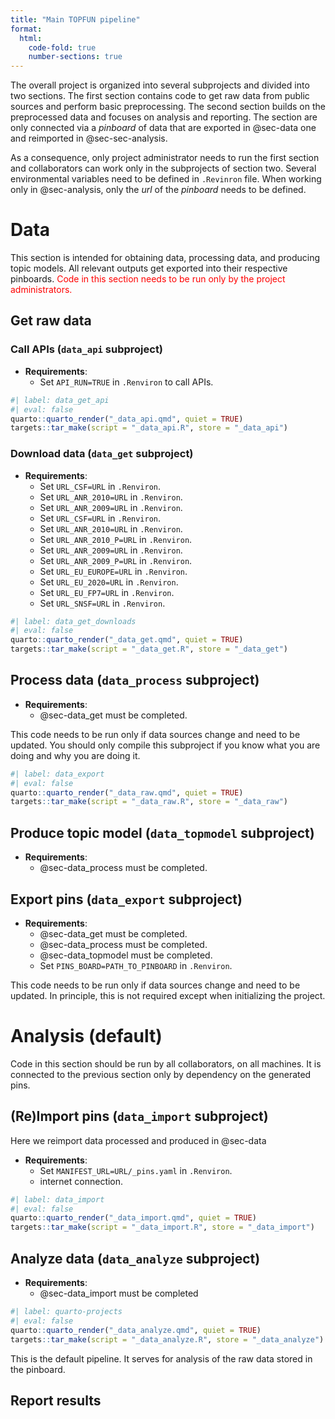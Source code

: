 ```yaml
---
title: "Main TOPFUN pipeline"
format:
  html:
    code-fold: true
    number-sections: true
---
```


The overall project is organized into several subprojects and divided into two sections.
The first section contains code to get raw data from public sources and perform basic preprocessing.
The second section builds on the preprocessed data and focuses on analysis and reporting.
The section are only connected via a _pinboard_ of data that are exported in @sec-data one and reimported in @sec-sec-analysis. 

As a consequence, only project administrator needs to run the first section and collaborators can work only in the subprojects of section two.
Several environmental variables need to be defined in `.Revinron` file.
When working only in @sec-analysis, only the _url_ of the _pinboard_ needs to be defined.


# Data {#sec-data}

This section is intended for obtaining data, processing data, and producing topic models.
All relevant outputs get exported into their respective pinboards.
[Code in this section needs to be run only by the project administrators.]{style="color: red"}

## Get raw data {#sec-data_get}

### Call APIs (`data_api` subproject)

- __Requirements__: 
  - Set `API_RUN=TRUE` in `.Renviron` to call APIs.

```r
#| label: data_get_api
#| eval: false
quarto::quarto_render("_data_api.qmd", quiet = TRUE)
targets::tar_make(script = "_data_api.R", store = "_data_api")
```

### Download data (`data_get` subproject)

- __Requirements__: 
  - Set `URL_CSF=URL` in `.Renviron`.
  - Set `URL_ANR_2010=URL` in `.Renviron`.
  - Set `URL_ANR_2009=URL` in `.Renviron`.
  - Set `URL_CSF=URL` in `.Renviron`.
  - Set `URL_ANR_2010=URL` in `.Renviron`.
  - Set `URL_ANR_2010_P=URL` in `.Renviron`.
  - Set `URL_ANR_2009=URL` in `.Renviron`.
  - Set `URL_ANR_2009_P=URL` in `.Renviron`.
  - Set `URL_EU_EUROPE=URL` in `.Renviron`.
  - Set `URL_EU_2020=URL` in `.Renviron`.
  - Set `URL_EU_FP7=URL` in `.Renviron`.
  - Set `URL_SNSF=URL` in `.Renviron`.


```r
#| label: data_get_downloads 
#| eval: false
quarto::quarto_render("_data_get.qmd", quiet = TRUE)
targets::tar_make(script = "_data_get.R", store = "_data_get")
```

## Process data  (`data_process` subproject) {#sec-data_process}

- __Requirements__: 
  - @sec-data_get must be completed.
  
This code needs to be run only if data sources change and need to be updated. You should only compile this subproject if you know what you are doing and why you are doing it.

```r
#| label: data_export
#| eval: false
quarto::quarto_render("_data_raw.qmd", quiet = TRUE)
targets::tar_make(script = "_data_raw.R", store = "_data_raw")
```
## Produce topic model  (`data_topmodel` subproject) {#sec-data_topmodel}

- __Requirements__: 
  - @sec-data_process must be completed.


## Export pins  (`data_export` subproject)

- __Requirements__: 
  -  @sec-data_get must be completed.
  -  @sec-data_process must be completed.
  -  @sec-data_topmodel must be completed.
  - Set `PINS_BOARD=PATH_TO_PINBOARD` in `.Renviron`.

This code needs to be run only if data sources change and need to be updated. In principle, this is not required except when initializing the project. 


# Analysis (default) {#sec-analysis}

Code in this section should be run by all collaborators, on all machines. It is connected to the previous section only by dependency on the generated pins.

## (Re)Import pins (`data_import` subproject) {#sec-data_import}

Here we reimport data processed and produced in @sec-data

- __Requirements__:
  -  Set `MANIFEST_URL=URL/_pins.yaml` in `.Renviron`. 
  - internet connection.

```r
#| label: data_import
#| eval: false
quarto::quarto_render("_data_import.qmd", quiet = TRUE)
targets::tar_make(script = "_data_import.R", store = "_data_import")
```

## Analyze data (`data_analyze` subproject)

- __Requirements__: 
  -  @sec-data_import must be completed

```r
#| label: quarto-projects
#| eval: false
quarto::quarto_render("_data_analyze.qmd", quiet = TRUE)
targets::tar_make(script = "_data_analyze.R", store = "_data_analyze")
```

This is the default pipeline. It serves for analysis of the raw data stored in the pinboard. 

## Report results


